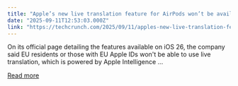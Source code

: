```yaml
---
title: "Apple’s new live translation feature for AirPods won’t be available in the EU at launch"
date: "2025-09-11T12:53:03.000Z"
link: "https://techcrunch.com/2025/09/11/apples-new-live-translation-feature-for-airpods-wont-be-available-in-the-eu-at-launch/"
---
```


On its official page detailing the features available on iOS 26, the company said EU residents or those with EU Apple IDs won't be able to use live translation, which is powered by Apple Intelligence ...

[Read more](https://techcrunch.com/2025/09/11/apples-new-live-translation-feature-for-airpods-wont-be-available-in-the-eu-at-launch/)
